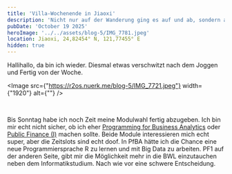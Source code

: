 ```yaml
---
title: 'Villa-Wochenende in Jiaoxi'
description: 'Nicht nur auf der Wanderung ging es auf und ab, sondern auch in der Villa in Jiaoxi'
pubDate: 'October 19 2025'
heroImage: '../../assets/blog-5/IMG_7781.jpeg'
location: Jiaoxi, 24,82454° N, 121,77455° E
hidden: true
---
```




Hallihallo, da bin ich wieder. Diesmal etwas verschwitzt nach dem Joggen und Fertig von der Woche.

<Image src={"https://r2os.nuerk.me/blog-5/IMG_7721.jpeg"} width={"1920"} alt={""} />

<br />

Bis Sonntag habe ich noch Zeit meine Modulwahl fertig abzugeben.
Ich bin mir echt nicht sicher, ob ich eher [Programming for Business Analytics](https://nthumods.com/en/courses/11410ISS%20406600) oder [Public Finance (I)](https://nthumods.com/courses/11410ECON316100) machen sollte.
Beide Module interessieren mich echt super, aber die Zeitslots sind echt doof. In PfBA hätte ich die Chance eine neue Programmiersprache R zu lernen und mit Big Data zu arbeiten.
PF1 auf der anderen Seite, gibt mir die Möglichkeit mehr in die BWL einzutauchen neben dem Informatikstudium. Nach wie vor eine schwere Entscheidung.

